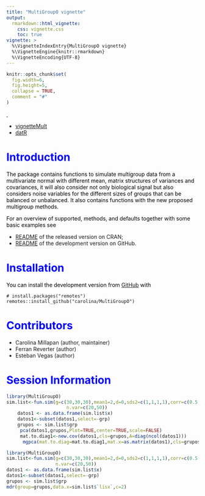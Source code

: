 ---
title: "MultiGroupO vignette"
output: 
  rmarkdown::html_vignette:
    css: vignette.css
    toc: true
vignette: >
  %\VignetteIndexEntry{MultiGroupO vignette}
  %\VignetteEngine{knitr::rmarkdown}
  %\VignetteEncoding{UTF-8}
---

```{r, include = FALSE}
knitr::opts_chunk$set(
  fig.width=6,
  fig.height=5,
  collapse = TRUE,
  comment = "#"
)

```

<style>
/*body {background-color: powderblue;}*/
h1   {color: blue;}
p    {color: black;}
</style>


<div class="top"><a class="toplink" href="#nav" title="&uArr; top">&nbsp;</a></div>
<div id="nav">
<ul>
<li>[vignetteMult](vignetteMult.html)</li>
<li>[datR](datR.html "Real Datasets Application")</li>
</ul>
</div>

# Introduction
The package contains functions to simulate multigroup data from a multivariate normal with different mean, matrix structures of variances and covariances, it will also consider not only biological signal but also considers noise variables for the different sizes of groups that can be balanced or unbalanced. It also contains functions with the new proposed multigroup methods. 

For an overview of supported, methods, and defaults together with some basic examples see

  * [README](https://cran.r-project.org) of the released version on CRAN;
  * [README](https://github.com) of the development version on GitHub.


# Installation
You can install the development version from [GitHub](https://github.com/) with
```
# install.packages("remotes")
remotes::install_github("carolina/MultiGroupO")
```
# Contributors
- Carolina Millapan (author, maintainer)
- Ferran Reverter (author)
- Esteban Vegas (author)
 

# Session Information

```{r setup}
library(MultiGroupO)
sim.list<-fun.sim(g=c(30,30,30),mean1=2,d=0,sds2=c(1,1,1,1),corr=c(0.5,0.5,0.5,0),
                      n.var=c(20,50))
    datos1 <- as.data.frame(sim.list$x)
    datos1<-subset(datos1,select=-grp)
    grupos <- sim.list$grp
     pca(datos1,grupos,Plot=TRUE,center=TRUE,scale=FALSE)
     mat.to.diag1<-new.cov(datos1,cls=grupos,A=diag(ncol(datos1)))
      mgpca(mat.to.diag=mat.to.diag1,mat.x=as.matrix(datos1),cls=grupos,Plot=T,ncomp=2,center = TRUE,scale = TRUE)
```

```{r setup2}
library(MultiGroupO)
sim.list<-fun.sim(g=c(30,30,30),mean1=2,d=0,sds2=c(1,1,1,1),corr=c(0.5,0.5,0.5,0),
                  n.var=c(20,50))
datos1 <- as.data.frame(sim.list$x)
datos1<-subset(datos1,select=-grp)
grupos <- sim.list$grp
mdr(group=grupos,data.x=sim.list$`lisx`,c=2)
```

